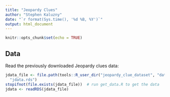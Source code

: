 ```yaml
---
title: "Jeopardy Clues"
author: "Stephen Kaluzny"
date: "`r format(Sys.time(), '%d %B, %Y')`"
output: html_document
---
```


```r
knitr::opts_chunk$set(echo = TRUE)
```

## Data
Read the previously downloaded Jeopardy clues data:
```r
jdata_file <- file.path(tools::R_user_dir("jeopardy_clue_dataset", "data"),
  "jdata.rds")
stopifnot(file.exists(jdata_file))  # run get_data.R to get the data
jdata <- readRDS(jdata_file)
```

